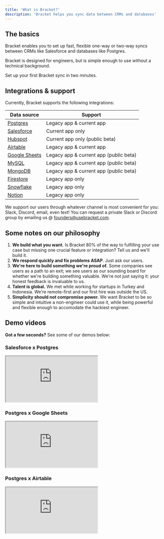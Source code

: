 ```yaml
---
title: 'What is Bracket?'
description: 'Bracket helps you sync data between CRMs and databases'
---
```


## The basics

Bracket enables you to set up fast, flexible one-way or two-way syncs between CRMs like Salesforce and databases like Postgres.

Bracket is designed for engineers, but is simple enough to use without a technical background.

<Card title="Get started here" icon="link" href="/quickstart">
  Set up your first Bracket sync in two minutes.
</Card>

## Integrations & support

Currently, Bracket supports the following integrations:

| Data source                                     | Support                                              |
|-------------------------------------------------|------------------------------------------------------|
| [Postgres](/connecting/postgres_connecting)     | Legacy app & current app                             |
| [Salesforce](/connecting/salesforce_connecting) | Current app only                                     |
| [Hubspot](/connecting/hubspot_connecting)       | Current app only (public beta)                       |
| [Airtable](/connecting/airtable_connecting)     | Legacy app & current app                             |
| [Google Sheets](/connecting/gsheets_connecting) | Legacy app & current app (public beta)               |
| [MySQL](/connecting/mysql_connecting)           | Legacy app & current app (public beta)               |
| [MongoDB](/connecting/mongodb_connecting)       | Legacy app & current app (public beta)               |
| [Firestore](/connecting/firebase_connecting)    | Legacy app only                                      |
| [Snowflake](/connecting/snowflake_connecting)   | Legacy app only                                      |
| [Notion](/connecting/notion_connecting)         | Legacy app only                                      |


We support our users through whatever channel is most convenient for you: Slack, Discord, email, even text! You can request a private Slack or Discord group by emailing us @ founders@usebracket.com.

## Some notes on our philosophy

1. **We build what you want.** Is Bracket 80% of the way to fulfilling your use case but missing one crucial feature or integration? Tell us and we'll build it.
2. **We respond quickly and fix problems ASAP**. Just ask our users.
3. **We're here to build something we're proud of.** Some companies see users as a path to an exit; we see users as our sounding board for whether we're building something valuable. We're not just saying it: your honest feedback is invaluable to us.
4. **Talent is global.** We met while working for startups in Turkey and Indonesia. We're remote-first and our first hire was outside the US.
5. **Simplicity should not compromise power.** We want Bracket to be so simple and intuitive a non-engineer could use it, while being powerful and flexible enough to accomodate the hackiest engineer.

## Demo videos

**Got a few seconds?** See some of our demos below:

### Salesforce x Postgres

<Example resizable>
  <iframe
    class="w-full aspect-video rounded-lg shadow-lg"
    src="https://www.youtube.com/embed/sRkaAa667T0?si=yIGCwxHtinj6piRb"
  ></iframe>
</Example>

### Postgres x Google Sheets

<Example resizable>
  <iframe
    class="w-full aspect-video rounded-lg shadow-lg"
    src="https://youtu.be/8_BUNTZ2khc?si=ifrDgo4UiRiEni0P"
  ></iframe>
</Example>

### Postgres x Airtable

<Example resizable>
  <iframe
    class="w-full aspect-video rounded-lg shadow-lg"
    src="https://youtu.be/Fv4QD7JMYqY?si=5p_CHadAqPqR-M-s"
  ></iframe>
</Example>
